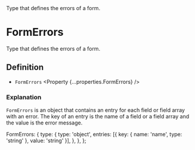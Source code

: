 
<Title>FormErrors</Title>
<Description>Type that defines the errors of a form.</Description>

# FormErrors

Type that defines the errors of a form.

## Definition

- `FormErrors` <Property {...properties.FormErrors} />

### Explanation

`FormErrors` is an object that contains an entry for each field or field array with an error. The key of an entry is the name of a field or a field array and the value is the error message.

  FormErrors: {
    type: {
      type: 'object',
      entries: [{ key: { name: 'name', type: 'string' }, value: 'string' }],
    },
  },
};
